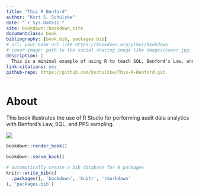 ```yaml
---
title: "This R Benford"
author: "Kurt S. Schulzke"
date: "`r Sys.Date()`"
site: bookdown::bookdown_site
documentclass: book
bibliography: [book.bib, packages.bib]
# url: your book url like https://bookdown.org/yihui/bookdown
# cover-image: path to the social sharing image like images/cover.jpg
description: |
  This is a minimal example of using R to teach SQL, Benford's Law, and PPS sampling.
link-citations: yes
github-repo: https://github.com/kschulzke/This-R-Benford.git
---
```


# About

This book illustrates the use of R Studio for performing audit data analytics with Benford's Law, SQL, and PPS sampling.

![](images/clipboard-3066577841.png)

```r
bookdown::render_book()
```

```r
bookdown::serve_book()
```

```r
# automatically create a bib database for R packages
knitr::write_bib(c(
  .packages(), 'bookdown', 'knitr', 'rmarkdown'
), 'packages.bib')
```
